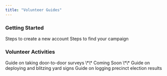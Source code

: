 ```yaml
---
title: "Volunteer Guides"
---
```


### Getting Started

<CardGroup cols="2">
  <Card title="Create Account" icon="user-plus" href="get-started">
    Steps to create a new account
  </Card>

  <Card title="Find a Campaign" icon="magnifying-glass">
    Steps to find your campaign
  </Card>
</CardGroup>

### Volunteer Activities

<CardGroup cols="2">
  <Card title="Knock Doors" icon="house">
    Guide on taking door-to-door surveys
  </Card>

  <Card title="Make Calls" icon="phone">
    \*\* Coming Soon \*\*
  </Card>
</CardGroup>

<CardGroup cols="2">
  <Card title="Sign Deployment" icon="signs-post">
    Guide on deploying and blitzing yard signs
  </Card>

  <Card title="Precinct Results" icon="check-to-slot">
    Guide on logging precinct election results
  </Card>
</CardGroup>